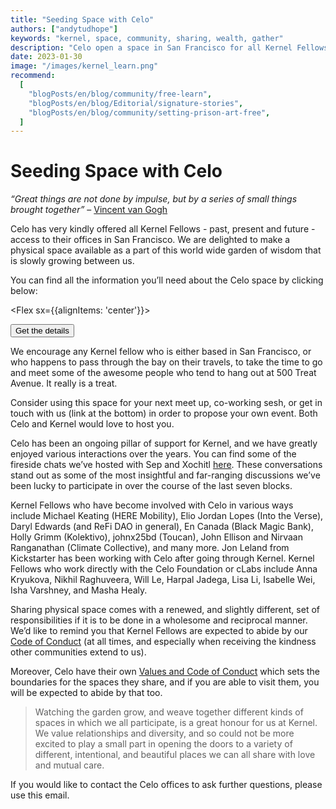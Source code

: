 ```yaml
---
title: "Seeding Space with Celo"
authors: ["andytudhope"]
keywords: "kernel, space, community, sharing, wealth, gather"
description: "Celo open a space in San Francisco for all Kernel Fellows!"
date: 2023-01-30
image: "/images/kernel_learn.png"
recommend:
  [
    "blogPosts/en/blog/community/free-learn",
    "blogPosts/en/blog/Editorial/signature-stories",
    "blogPosts/en/blog/community/setting-prison-art-free",
  ]
---
```


# Seeding Space with Celo

<InfoBlock>

_“Great things are not done by impulse, but by a series of small things brought together”_ – [Vincent van Gogh](/learn/module-0/purpose)

</InfoBlock>

Celo has very kindly offered all Kernel Fellows - past, present and future - access to their offices in San Francisco. We are delighted to make a physical space available as a part of this world wide garden of wisdom that is slowly growing between us.

You can find all the information you’ll need about the Celo space by clicking below:

<Aligner center>

<Flex sx={{alignItems: 'center'}}>
  
  <Button to='https://clabsco.notion.site/SF-Office-Celo-Center-44ded5c0793c450f81c95f24c213efb3' secondary inline>
    Get the details
  </Button>

</Flex>

</Aligner>

We encourage any Kernel fellow who is either based in San Francisco, or who happens to pass through the bay on their travels, to take the time to go and meet some of the awesome people who tend to hang out at 500 Treat Avenue. It really is a treat.

Consider using this space for your next meet up, co-working sesh, or get in touch with us (link at the bottom) in order to propose your own event. Both Celo and Kernel would love to host you.

Celo has been an ongoing pillar of support for Kernel, and we have greatly enjoyed various interactions over the years. You can find some of the fireside chats we’ve hosted with Sep and Xochitl [here](/learn/module-2/engineering/#further-references). These conversations stand out as some of the most insightful and far-ranging discussions we’ve been lucky to participate in over the course of the last seven blocks.

Kernel Fellows who have become involved with Celo in various ways include Michael Keating (HERE Mobility), Elio Jordan Lopes (Into the Verse), Daryl Edwards (and ReFi DAO in general), En Canada (Black Magic Bank), Holly Grimm (Kolektivo), johnx25bd (Toucan), John Ellison and Nirvaan Ranganathan (Climate Collective), and many more. Jon Leland from Kickstarter has been working with Celo after going through Kernel. Kernel Fellows who work directly with the Celo Foundation or cLabs include Anna Kryukova, Nikhil Raghuveera, Will Le, Harpal Jadega, Lisa Li, Isabelle Wei, Isha Varshney, and Masha Healy.

Sharing physical space comes with a renewed, and slightly different, set of responsibilities if it is to be done in a wholesome and reciprocal manner. We’d like to remind you that Kernel Fellows are expected to abide by our [Code of Conduct](/start/code-of-conduct) (at all times, and especially when receiving the kindness other communities extend to us). 

Moreover, Celo have their own [Values and Code of Conduct](https://clabsco.notion.site/Our-Community-7e5c923b1b514ca6b749a28d748aa19a) which sets the boundaries for the spaces they share, and if you are able to visit them, you will be expected to abide by that too.

> Watching the garden grow, and weave together different kinds of spaces in which we all participate, is a great honour for us at Kernel. We value relationships and diversity, and so could not be more excited to play a small part in opening the doors to a variety of different, intentional, and beautiful places we can all share with love and mutual care.

If you would like to contact the Celo offices to ask further questions, please use this <Link to="mailto:mark.black@celo.org?subject=Kernel%20Celo%20SF%20Space">email</Link>.
